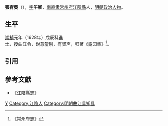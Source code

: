 '''張育葵'''（{{bd|？||17世紀|}}），[[表字|字]]'''午卿'''，[[南直隶|南直隶]][[常州府|常州府]][[江陰縣|江陰縣]]人，[[明朝|明朝]][[政治人物|政治人物]]。

==生平==
[[崇禎|崇禎]]元年（1628年）戊辰科[[進士|進士]]，授曲江令，銳意釐剔，有贤声，归著《露园集》<ref>《常州府志》</ref>。

==引用==
{{reflist}}

==參考文獻==
*《江陰縣志》

{{崇禎元年戊辰科殿試金榜}}
{{明朝人物小作品}}
[[Category:张姓|Y]]
[[Category:江陰人|Category:江陰人]]
[[Category:明朝曲江县知县|Category:明朝曲江县知县]]